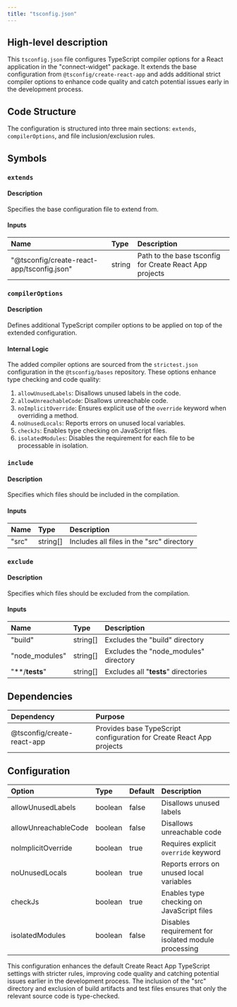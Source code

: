 ```yaml
---
title: "tsconfig.json"
---
```


## High-level description
This `tsconfig.json` file configures TypeScript compiler options for a React application in the "connect-widget" package. It extends the base configuration from `@tsconfig/create-react-app` and adds additional strict compiler options to enhance code quality and catch potential issues early in the development process.

## Code Structure
The configuration is structured into three main sections: `extends`, `compilerOptions`, and file inclusion/exclusion rules.

## Symbols

### `extends`
#### Description
Specifies the base configuration file to extend from.

#### Inputs
| Name | Type | Description |
|:-----|:-----|:------------|
| "@tsconfig/create-react-app/tsconfig.json" | string | Path to the base tsconfig for Create React App projects |

### `compilerOptions`
#### Description
Defines additional TypeScript compiler options to be applied on top of the extended configuration.

#### Internal Logic
The added compiler options are sourced from the `strictest.json` configuration in the `@tsconfig/bases` repository. These options enhance type checking and code quality:

1. `allowUnusedLabels`: Disallows unused labels in the code.
2. `allowUnreachableCode`: Disallows unreachable code.
3. `noImplicitOverride`: Ensures explicit use of the `override` keyword when overriding a method.
4. `noUnusedLocals`: Reports errors on unused local variables.
5. `checkJs`: Enables type checking on JavaScript files.
6. `isolatedModules`: Disables the requirement for each file to be processable in isolation.

### `include`
#### Description
Specifies which files should be included in the compilation.

#### Inputs
| Name | Type | Description |
|:-----|:-----|:------------|
| "src" | string[] | Includes all files in the "src" directory |

### `exclude`
#### Description
Specifies which files should be excluded from the compilation.

#### Inputs
| Name | Type | Description |
|:-----|:-----|:------------|
| "build" | string[] | Excludes the "build" directory |
| "node_modules" | string[] | Excludes the "node_modules" directory |
| "**/__tests__" | string[] | Excludes all "__tests__" directories |

## Dependencies
| Dependency | Purpose |
|:-----------|:--------|
| @tsconfig/create-react-app | Provides base TypeScript configuration for Create React App projects |

## Configuration
| Option | Type | Default | Description |
|:-------|:-----|:--------|:------------|
| allowUnusedLabels | boolean | false | Disallows unused labels |
| allowUnreachableCode | boolean | false | Disallows unreachable code |
| noImplicitOverride | boolean | true | Requires explicit `override` keyword |
| noUnusedLocals | boolean | true | Reports errors on unused local variables |
| checkJs | boolean | true | Enables type checking on JavaScript files |
| isolatedModules | boolean | false | Disables requirement for isolated module processing |

This configuration enhances the default Create React App TypeScript settings with stricter rules, improving code quality and catching potential issues earlier in the development process. The inclusion of the "src" directory and exclusion of build artifacts and test files ensures that only the relevant source code is type-checked.